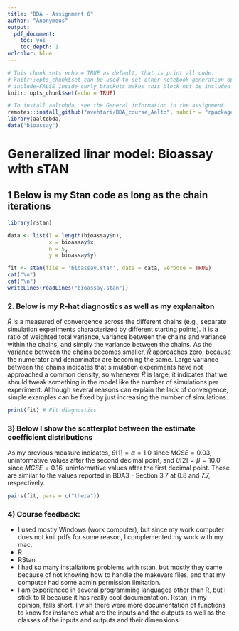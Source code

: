 ```yaml
---
title: "BDA - Assignment 6"
author: "Anonymous"
output: 
  pdf_document: 
    toc: yes
    toc_depth: 1
urlcolor: blue
---
```


```r
# This chunk sets echo = TRUE as default, that is print all code.
# knitr::opts_chunk$set can be used to set other notebook generation options, too.
# include=FALSE inside curly brackets makes this block not be included in the pdf.
knitr::opts_chunk$set(echo = TRUE)
```

```r
# To install aaltobda, see the General information in the assignment.
remotes::install_github("avehtari/BDA_course_Aalto", subdir = "rpackage", upgrade = "never")
library(aaltobda)
data("bioassay")
```

# Generalized linar model: Bioassay with sTAN

## 1 Below is my Stan code as long as the chain iterations

```r
library(rstan)

data <- list(I = length(bioassay$n),
             x = bioassay$x,
             n = 5,
             y = bioassay$y)

fit <- stan(file = 'bioassay.stan', data = data, verbose = TRUE)
cat("\n")
cat("\n")
writeLines(readLines("bioassay.stan"))

```

### 2. Below is my R-hat diagnostics as well as my explanaiton

$\hat{R}$ is a measured of convergence across the different chains (e.g., separate simulation experiments characterized by different starting points). It is a ratio of weighted total variance, variance between the chains and variance within the chains, and simply the variance between the chains. As the variance between the chains becomes smaller, $\hat{R}$ approaches zero, because the numerator and denominator are becoming the same. Large variance between the chains indicates that simulation experiments have not approached a common density, so whenever $\hat{R}$ is large, it indicates that we should tweak something in the model like the number of simulations per experiment. Although several reasons can explain the lack of convergence, simple examples can be fixed by just increasing the number of simulations.

```r
print(fit) # Fit diagnostics
```

### 3) Below I show the scatterplot between the estimate coefficient distributions

As my previous measure indicates, $\theta[1] = \alpha = 1.0$ since $MCSE = 0.03$, uninformative values after the second decimal point, and $\theta[2] = \beta = 10.0$ since $MCSE = 0.16$, uninformative values after the first decimal point. These are similar to the values reported in BDA3 - Section 3.7 at $0.8$ and $7.7$, respectively.

```r
pairs(fit, pars = c("theta"))
```

### 4) Course feedback:

- I used mostly Windows (work computer), but since my work computer does not knit pdfs for some reason, I complemented my work with my mac.
- R
- RStan
- I had so many installations problems with rstan, but mostly they came because of not knowing how to handle the makevars files, and that my computer had some admin permission limitation.
- I am experienced in several programming languages other than R, but I stick to R because it has really cool documentation. Rstan, in my opinion, falls short. I wish there were more documentation of functions to know for instance what are the inputs and the outputs as well as the classes of the inputs and outputs and their dimensions.





